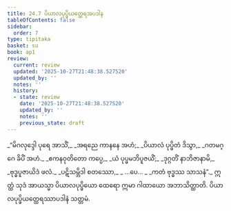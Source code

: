 ```yaml
---
title: 24.7 ပိယာလပုပ္ဖိယတ္ထေရအပဒါန
tableOfContents: false
sidebar:
  order: 7
type: tipitaka
basket: su
book: ap1
review:
  current: review
  updated: '2025-10-27T21:48:38.527520'
  updated_by: ''
  notes: ''
  history:
  - state: review
    date: '2025-10-27T21:48:38.527520'
    updated_by: ''
    notes: ''
    previous_state: draft
---
```



<ReviewStatus review={frontmatter.review} showDetails={true} />

<HypothesisAnnotation frontmatter={frontmatter} />

<DynamicBreadcrumb />

<Division number="27" book="ap1" e="ch" v="20" p="248">

<Paragraph number="3011" type="verses" book="ap1">
_“မိဂလုဒ္ဒေါ ပုရေ အာသိံ,_  
_အရညေ ကာနနေ အဟံ;_  
_ပိယာလံ ပုပ္ဖိတံ ဒိသွာ,_  
_ဂတမဂ္ဂေ ခိပိံ အဟံ._  

</Paragraph>

</Division>
<Division number="28" book="ap1" e="ch" v="20" p="248">

<Paragraph number="3012" type="verses" book="ap1">
_ဧကနဝုတိတော ကပ္ပေ,_  
_ယံ ပုပ္ဖမဘိပူဇယိံ;_  
_ဒုဂ္ဂတိံ နာဘိဇာနာမိ,_  
_ဗုဒ္ဓပူဇာယိဒံ ဖလံ._  

</Paragraph>

</Division>
<Division number="29" book="ap1" e="ch" v="20" p="248">

<Paragraph number="3013" type="verses" book="ap1">
_ပဋိသမ္ဘိဒါ စတဿော,_  
_ …ပေ… _  
_ကတံ ဗုဒ္ဓဿ သာသနံ”._  

</Paragraph>

<Paragraph number="3014" book="ap1">
ဣတ္ထံ သုဒံ အာယသ္မာ ပိယာလပုပ္ဖိယော ထေရော ဣမာ ဂါထာယော အဘာသိတ္ထာတိ.

</Paragraph>
</Division>

<Paragraph number="3015" type="center" book="ap1">
ပိယာလပုပ္ဖိယတ္ထေရဿာပဒါနံ သတ္တမံ.
</Paragraph>